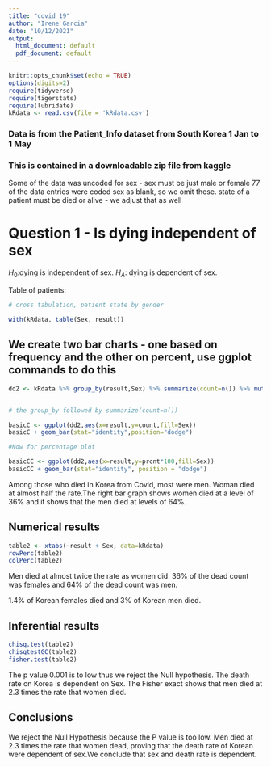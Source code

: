 ```yaml
---
title: "covid 19"
author: "Irene Garcia"
date: "10/12/2021"
output:
  html_document: default
  pdf_document: default
---
```


```r
knitr::opts_chunk$set(echo = TRUE)
options(digits=2)
require(tidyverse)
require(tigerstats)
require(lubridate)
kRdata <- read.csv(file = 'kRdata.csv')
```
### Data is from the Patient_Info dataset from South Korea 1 Jan to 1 May 
### This is contained in a downloadable zip file from kaggle

Some of the data was uncoded for sex - sex must be just male or female
77 of the data entries were coded sex  as blank, so we omit these.
state of a patient must be died or alive - we adjust that as well   
  
# Question 1 - Is dying independent of sex

$H_0$:dying is independent of sex. 
$H_A$: dying is dependent of sex.


Table of patients:
```r

# cross tabulation, patient state by gender

with(kRdata, table(Sex, result))

```

## We create two bar charts - one based on frequency and the other on percent, use ggplot commands to do this

```r
dd2 <- kRdata %>% group_by(result,Sex) %>% summarize(count=n()) %>% mutate(prcnt=count/sum(count))


# the group_by followed by summarize(count=n())

basicC <- ggplot(dd2,aes(x=result,y=count,fill=Sex))
basicC + geom_bar(stat="identity",position="dodge")

#Now for percentage plot

basicCC <- ggplot(dd2,aes(x=result,y=prcnt*100,fill=Sex)) 
basicCC + geom_bar(stat="identity", position = "dodge")
```


Among those who died in Korea from Covid, most were men. Woman died at almost half the rate.The right bar graph shows women died at a level of 36% and it shows that the men died at levels of 64%.


  
## Numerical results

```r
table2 <- xtabs(~result + Sex, data=kRdata)
rowPerc(table2)
colPerc(table2)
```

Men died at almost twice the rate as women did. 36% of the dead count was females and 64% of the dead count was men.

1.4% of Korean females died and  3% of Korean men died.


## Inferential results 

```r
chisq.test(table2)
chisqtestGC(table2)
fisher.test(table2)
```


The p value 0.001 is to low thus we reject the Null hypothesis. The death rate on Korea is dependent on Sex. The Fisher exact shows that men died at 2.3 times the rate that women died. 

## Conclusions

We reject the Null Hypothesis because the P value is too low. Men died at 2.3 times the rate that women dead, proving that the death rate of Korean were dependent of sex.We conclude that sex and death rate is dependent. 
